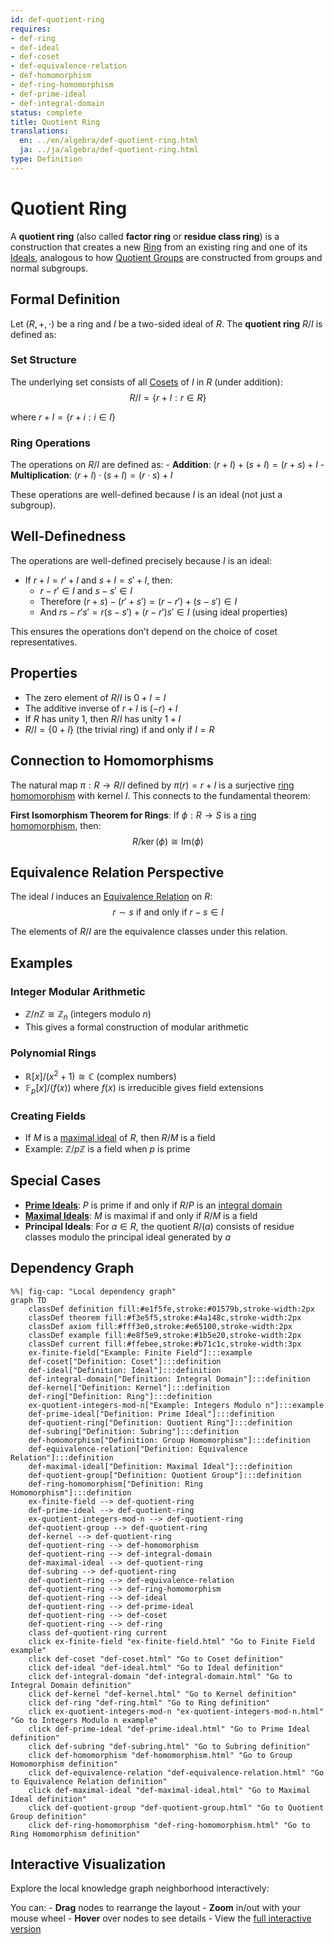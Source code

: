 ```yaml
---
id: def-quotient-ring
requires:
- def-ring
- def-ideal
- def-coset
- def-equivalence-relation
- def-homomorphism
- def-ring-homomorphism
- def-prime-ideal
- def-integral-domain
status: complete
title: Quotient Ring
translations:
  en: ../en/algebra/def-quotient-ring.html
  ja: ../ja/algebra/def-quotient-ring.html
type: Definition
---
```


# Quotient Ring {#def-quotient-ring}

A **quotient ring** (also called **factor ring** or **residue class ring**) is a construction that creates a new [Ring](def-ring.qmd) from an existing ring and one of its [Ideals](def-ideal.qmd), analogous to how [Quotient Groups](def-quotient-group.qmd) are constructed from groups and normal subgroups.

## Formal Definition

Let $(R, +, \cdot)$ be a ring and $I$ be a two-sided ideal of $R$. The **quotient ring** $R/I$ is defined as:

### Set Structure

The underlying set consists of all [Cosets](def-coset.qmd) of $I$ in $R$ (under addition):
$$R/I = \{r + I : r \in R\}$$

where $r + I = \{r + i : i \in I\}$

### Ring Operations

The operations on $R/I$ are defined as:
- **Addition**: $(r + I) + (s + I) = (r + s) + I$
- **Multiplication**: $(r + I) \cdot (s + I) = (r \cdot s) + I$

These operations are well-defined because $I$ is an ideal (not just a subgroup).

## Well-Definedness

The operations are well-defined precisely because $I$ is an ideal:

- If $r + I = r' + I$ and $s + I = s' + I$, then:
  - $r - r' \in I$ and $s - s' \in I$
  - Therefore $(r + s) - (r' + s') = (r - r') + (s - s') \in I$
  - And $rs - r's' = r(s - s') + (r - r')s' \in I$ (using ideal properties)

This ensures the operations don't depend on the choice of coset representatives.

## Properties

- The zero element of $R/I$ is $0 + I = I$
- The additive inverse of $r + I$ is $(-r) + I$
- If $R$ has unity $1$, then $R/I$ has unity $1 + I$
- $R/I = \{0 + I\}$ (the trivial ring) if and only if $I = R$

## Connection to Homomorphisms

The natural map $\pi: R \to R/I$ defined by $\pi(r) = r + I$ is a surjective [ring homomorphism](def-ring-homomorphism.qmd) with kernel $I$. This connects to the fundamental theorem:

**First Isomorphism Theorem for Rings**: If $\phi: R \to S$ is a [ring homomorphism](def-ring-homomorphism.qmd), then:
$$R/\ker(\phi) \cong \text{Im}(\phi)$$

## Equivalence Relation Perspective

The ideal $I$ induces an [Equivalence Relation](../logic-set-theory/def-equivalence-relation.qmd) on $R$:
$$r \sim s \text{ if and only if } r - s \in I$$

The elements of $R/I$ are the equivalence classes under this relation.

## Examples

### Integer Modular Arithmetic
- $\mathbb{Z}/n\mathbb{Z} \cong \mathbb{Z}_n$ (integers modulo $n$)
- This gives a formal construction of modular arithmetic

### Polynomial Rings
- $\mathbb{R}[x]/(x^2 + 1) \cong \mathbb{C}$ (complex numbers)
- $\mathbb{F}_p[x]/(f(x))$ where $f(x)$ is irreducible gives field extensions

### Creating Fields
- If $M$ is a [maximal ideal](def-maximal-ideal.qmd) of $R$, then $R/M$ is a field
- Example: $\mathbb{Z}/p\mathbb{Z}$ is a field when $p$ is prime

## Special Cases

- **[Prime Ideals](def-prime-ideal.qmd)**: $P$ is prime if and only if $R/P$ is an [integral domain](def-integral-domain.qmd)
- **[Maximal Ideals](def-maximal-ideal.qmd)**: $M$ is maximal if and only if $R/M$ is a field
- **Principal Ideals**: For $a \in R$, the quotient $R/(a)$ consists of residue classes modulo the principal ideal generated by $a$

## Dependency Graph

```mermaid
%%| fig-cap: "Local dependency graph"
graph TD
    classDef definition fill:#e1f5fe,stroke:#01579b,stroke-width:2px
    classDef theorem fill:#f3e5f5,stroke:#4a148c,stroke-width:2px
    classDef axiom fill:#fff3e0,stroke:#e65100,stroke-width:2px
    classDef example fill:#e8f5e9,stroke:#1b5e20,stroke-width:2px
    classDef current fill:#ffebee,stroke:#b71c1c,stroke-width:3px
    ex-finite-field["Example: Finite Field"]:::example
    def-coset["Definition: Coset"]:::definition
    def-ideal["Definition: Ideal"]:::definition
    def-integral-domain["Definition: Integral Domain"]:::definition
    def-kernel["Definition: Kernel"]:::definition
    def-ring["Definition: Ring"]:::definition
    ex-quotient-integers-mod-n["Example: Integers Modulo n"]:::example
    def-prime-ideal["Definition: Prime Ideal"]:::definition
    def-quotient-ring["Definition: Quotient Ring"]:::definition
    def-subring["Definition: Subring"]:::definition
    def-homomorphism["Definition: Group Homomorphism"]:::definition
    def-equivalence-relation["Definition: Equivalence Relation"]:::definition
    def-maximal-ideal["Definition: Maximal Ideal"]:::definition
    def-quotient-group["Definition: Quotient Group"]:::definition
    def-ring-homomorphism["Definition: Ring Homomorphism"]:::definition
    ex-finite-field --> def-quotient-ring
    def-prime-ideal --> def-quotient-ring
    ex-quotient-integers-mod-n --> def-quotient-ring
    def-quotient-group --> def-quotient-ring
    def-kernel --> def-quotient-ring
    def-quotient-ring --> def-homomorphism
    def-quotient-ring --> def-integral-domain
    def-maximal-ideal --> def-quotient-ring
    def-subring --> def-quotient-ring
    def-quotient-ring --> def-equivalence-relation
    def-quotient-ring --> def-ring-homomorphism
    def-quotient-ring --> def-ideal
    def-quotient-ring --> def-prime-ideal
    def-quotient-ring --> def-coset
    def-quotient-ring --> def-ring
    class def-quotient-ring current
    click ex-finite-field "ex-finite-field.html" "Go to Finite Field example"
    click def-coset "def-coset.html" "Go to Coset definition"
    click def-ideal "def-ideal.html" "Go to Ideal definition"
    click def-integral-domain "def-integral-domain.html" "Go to Integral Domain definition"
    click def-kernel "def-kernel.html" "Go to Kernel definition"
    click def-ring "def-ring.html" "Go to Ring definition"
    click ex-quotient-integers-mod-n "ex-quotient-integers-mod-n.html" "Go to Integers Modulo n example"
    click def-prime-ideal "def-prime-ideal.html" "Go to Prime Ideal definition"
    click def-subring "def-subring.html" "Go to Subring definition"
    click def-homomorphism "def-homomorphism.html" "Go to Group Homomorphism definition"
    click def-equivalence-relation "def-equivalence-relation.html" "Go to Equivalence Relation definition"
    click def-maximal-ideal "def-maximal-ideal.html" "Go to Maximal Ideal definition"
    click def-quotient-group "def-quotient-group.html" "Go to Quotient Group definition"
    click def-ring-homomorphism "def-ring-homomorphism.html" "Go to Ring Homomorphism definition"
```

## Interactive Visualization

Explore the local knowledge graph neighborhood interactively:

::: {.graph-viz data-id="def-quotient-ring" data-width="700" data-height="500"}
:::

You can:
- **Drag** nodes to rearrange the layout
- **Zoom** in/out with your mouse wheel
- **Hover** over nodes to see details
- View the [full interactive version](../../output/interactive/en/def-quotient-ring.html){target="_blank"}
